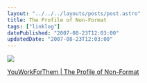 ```yaml
---
layout: "../../../layouts/posts/post.astro"
title: The Profile of Non-Format
tags: ["linklog"]
datePublished: "2007-08-23T12:03:00"
updatedDate: "2007-08-23T12:03:00"
---
```


![](/images/notes/the-profile-of-non-format.jpg)

[YouWorkForThem | The Profile of Non-Format](https://blog.youworkforthem.com/2007/08/01/the-profile-of-non-format/)
